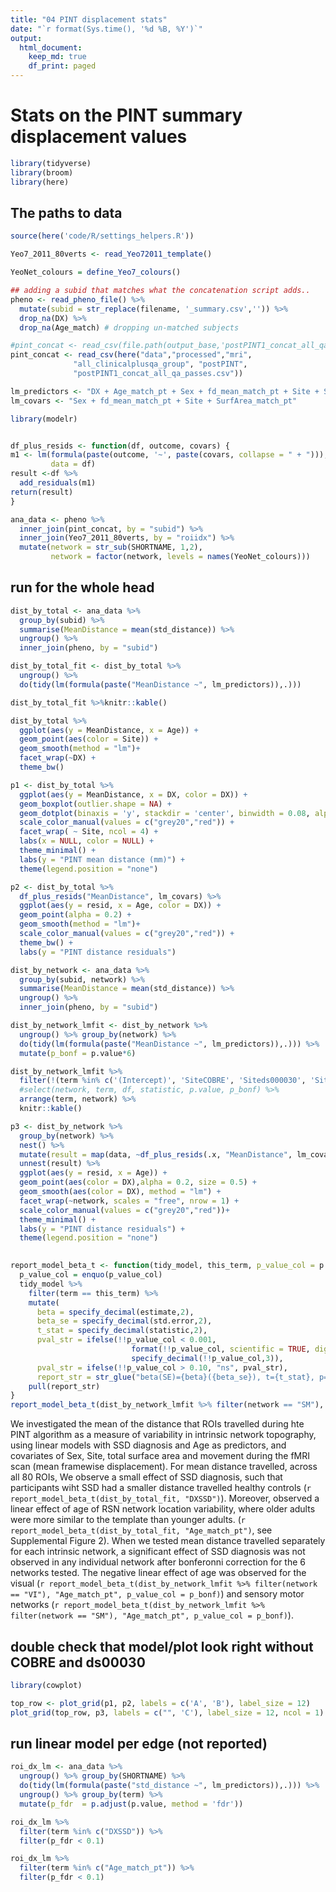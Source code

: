 ```yaml
---
title: "04 PINT displacement stats"
date: "`r format(Sys.time(), '%d %B, %Y')`"
output:
  html_document:
    keep_md: true
    df_print: paged
---
```


# Stats on the PINT summary displacement values

```r
library(tidyverse)
library(broom)
library(here)
```


## The paths to data

```r
source(here('code/R/settings_helpers.R'))

Yeo7_2011_80verts <- read_Yeo72011_template()

YeoNet_colours = define_Yeo7_colours()

## adding a subid that matches what the concatenation script adds..
pheno <- read_pheno_file() %>%
  mutate(subid = str_replace(filename, '_summary.csv','')) %>%
  drop_na(DX) %>%
  drop_na(Age_match) # dropping un-matched subjects

#pint_concat <- read_csv(file.path(output_base,'postPINT1_concat_all_qa_passes.csv'))
pint_concat <- read_csv(here("data","processed","mri",
              "all_clinicalplusqa_group", "postPINT",
              "postPINT1_concat_all_qa_passes.csv"))

lm_predictors <- "DX + Age_match_pt + Sex + fd_mean_match_pt + Site + SurfArea_match_pt"
lm_covars <- "Sex + fd_mean_match_pt + Site + SurfArea_match_pt"
```

```r
library(modelr)


df_plus_resids <- function(df, outcome, covars) { 
m1 <- lm(formula(paste(outcome, '~', paste(covars, collapse = " + "))),
         data = df)
result <-df %>% 
  add_residuals(m1) 
return(result)
}
```


```r
ana_data <- pheno %>%
  inner_join(pint_concat, by = "subid") %>%
  inner_join(Yeo7_2011_80verts, by = "roiidx") %>%
  mutate(network = str_sub(SHORTNAME, 1,2),
         network = factor(network, levels = names(YeoNet_colours)))

```


## run for the whole head

```r
dist_by_total <- ana_data %>%
  group_by(subid) %>%
  summarise(MeanDistance = mean(std_distance)) %>%
  ungroup() %>%
  inner_join(pheno, by = "subid") 

dist_by_total_fit <- dist_by_total %>%
  ungroup() %>%
  do(tidy(lm(formula(paste("MeanDistance ~", lm_predictors)),.)))

dist_by_total_fit %>%knitr::kable()
```

```r
dist_by_total %>%
  ggplot(aes(y = MeanDistance, x = Age)) +
  geom_point(aes(color = Site)) + 
  geom_smooth(method = "lm")+
  facet_wrap(~DX) +
  theme_bw()
```



```r
p1 <- dist_by_total %>%
  ggplot(aes(y = MeanDistance, x = DX, color = DX)) + 
  geom_boxplot(outlier.shape = NA) + 
  geom_dotplot(binaxis = 'y', stackdir = 'center', binwidth = 0.08, alpha = 0.5) +
  scale_color_manual(values = c("grey20","red")) +
  facet_wrap( ~ Site, ncol = 4) +
  labs(x = NULL, color = NULL) +
  theme_minimal() +
  labs(y = "PINT mean distance (mm)") +
  theme(legend.position = "none")
```

```r
p2 <- dist_by_total %>%
  df_plus_resids("MeanDistance", lm_covars) %>%
  ggplot(aes(y = resid, x = Age, color = DX)) +
  geom_point(alpha = 0.2) + 
  geom_smooth(method = "lm")+
  scale_color_manual(values = c("grey20","red")) +
  theme_bw() +
  labs(y = "PINT distance residuals") 
```


```r
dist_by_network <- ana_data %>%
  group_by(subid, network) %>%
  summarise(MeanDistance = mean(std_distance)) %>%
  ungroup() %>%
  inner_join(pheno, by = "subid")  

dist_by_network_lmfit <- dist_by_network %>%
  ungroup() %>% group_by(network) %>%
  do(tidy(lm(formula(paste("MeanDistance ~", lm_predictors)),.))) %>%
  mutate(p_bonf = p.value*6)

dist_by_network_lmfit %>%
  filter(!(term %in% c('(Intercept)', 'SiteCOBRE', 'Siteds000030', 'SiteZHH'))) %>%
  #select(network, term, df, statistic, p.value, p_bonf) %>%
  arrange(term, network) %>%
  knitr::kable()
```





```r

p3 <- dist_by_network %>%
  group_by(network) %>%
  nest() %>%
  mutate(result = map(data, ~df_plus_resids(.x, "MeanDistance", lm_covars))) %>%
  unnest(result) %>%
  ggplot(aes(y = resid, x = Age)) +
  geom_point(aes(color = DX),alpha = 0.2, size = 0.5) +
  geom_smooth(aes(color = DX), method = "lm") +
  facet_wrap(~network, scales = "free", nrow = 1) +
  scale_color_manual(values = c("grey20","red"))+
  theme_minimal() +
  labs(y = "PINT distance residuals") +
  theme(legend.position = "none")
  
```


```r
report_model_beta_t <- function(tidy_model, this_term, p_value_col = p.value) {
  p_value_col = enquo(p_value_col)
  tidy_model %>%
    filter(term == this_term) %>%
    mutate(
      beta = specify_decimal(estimate,2),
      beta_se = specify_decimal(std.error,2),
      t_stat = specify_decimal(statistic,2),
      pval_str = ifelse(!!p_value_col < 0.001, 
                           format(!!p_value_col, scientific = TRUE, digits = 2),
                           specify_decimal(!!p_value_col,3)),
      pval_str = ifelse(!!p_value_col > 0.10, "ns", pval_str),
      report_str = str_glue("beta(SE)={beta}({beta_se}), t={t_stat}, p={pval_str}")) %>%
    pull(report_str)
}
report_model_beta_t(dist_by_network_lmfit %>% filter(network == "SM"), "Age_match_pt", p_value_col = p_bonf)
```


We investigated the mean of the distance that ROIs travelled during hte PINT algorithm as a measure of variability in intrinsic network topography, using linear models with SSD diagnosis and Age as predictors, and covariates of Sex, Site, total surface area and movement during the fMRI scan (mean framewise displacement). For mean distance travelled, across all 80 ROIs, We observe a small effect of SSD diagnosis, such that participants wiht SSD had a smaller distance travelled healthy controls (`r report_model_beta_t(dist_by_total_fit, "DXSSD")`). Moreover, observed a linear effect of age of RSN network location variability, where older adults were more similar to the template than younger adults.  (`r report_model_beta_t(dist_by_total_fit, "Age_match_pt")`, see Supplemental Figure 2). When we tested mean distance travelled separately for each intrinsic network, a significant effect of SSD diagnosis was not observed in any individual network after bonferonni correction for the 6 networks tested. The negative linear effect of age was observed for the visual (`r report_model_beta_t(dist_by_network_lmfit %>% filter(network == "VI"), "Age_match_pt", p_value_col = p_bonf)`) and sensory motor networks (`r report_model_beta_t(dist_by_network_lmfit %>% filter(network == "SM"), "Age_match_pt", p_value_col = p_bonf)`).

## double check that model/plot look right without COBRE and ds00030

```r
library(cowplot)

top_row <- plot_grid(p1, p2, labels = c('A', 'B'), label_size = 12)
plot_grid(top_row, p3, labels = c("", 'C'), label_size = 12, ncol = 1)
```



## run linear model per edge (not reported)

```r

roi_dx_lm <- ana_data %>%
  ungroup() %>% group_by(SHORTNAME) %>%
  do(tidy(lm(formula(paste("std_distance ~", lm_predictors)),.))) %>%
  ungroup() %>% group_by(term) %>%
  mutate(p_fdr  = p.adjust(p.value, method = 'fdr'))

roi_dx_lm %>%
  filter(term %in% c("DXSSD")) %>%
  filter(p_fdr < 0.1)
```
```r
roi_dx_lm %>%
  filter(term %in% c("Age_match_pt")) %>%
  filter(p_fdr < 0.1)
```

